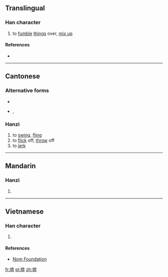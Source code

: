 ==Translingual==

===Han character===
{{Han char|rn=64|rad=手|as=08|sn=11|four=|canj=QKJT|ids=⿰扌奔}}

# to [[fumble]] [[thing]]s over, [[mix up]]

====References====
* {{Han ref|kx=0435.260|dkj=12218|hdz=31893.030|uh=6379|ud=25465}}

----

==Cantonese==

===Alternative forms===
* {{zh-l|揈}}
* {{qualifier|non-standard}} {{zh-l|fing}}, {{zh-l|FING}}

===Hanzi===
{{yue-hanzi|jyut=[[ban3]], [[fang6]], [[fing3]]|y=ban3, fang6, fing3}}

# to [[swing]], [[fling]]
# to [[flick]] off, [[throw]] off
# to [[jerk]]

----

==Mandarin==

===Hanzi===
{{cmn-hanzi|pin=[[bèn]] ([[ben4]])|wg=pen<sup>4</sup>}}

# {{defn|lang=cmn|sort=手08}}

----

==Vietnamese==

===Han character===
{{vi-readings|rs=手08| hanviet = [[vun]], [[buông]], [[vung]]}}

# {{defn|lang=vi|sort=手08}}

====References====
*[http://nomfoundation.org/common/nom_details.php?codepoint=6379 Nom Foundation]

[[fr:捹]]
[[pl:捹]]
[[zh:捹]]